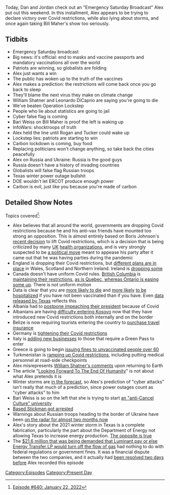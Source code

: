 {{DEFAULTSORT:
    #_EPISODE_0640:January 22, 2022
}}{{Episode
    | title           = January 22, 2022
    | caption         = Listen to this episode on [https://knowledgefight.libsyn.com/640-january-22-2022 Libsyn] [https://open.spotify.com/episode/0Xb5jG8FVZa3t7AXgJls6n Spotify], Read the [[Transcript/640: January 22, 2022|Unofficial Transcript]], View discussion on [https://reddit.com/sbetxl Reddit]
    | episodeNumber   = 640
    | length          = 01:20:15
    | airDate         = January 24, 2022
    | coverageDate    = January 22, 2022
    | episodeType     = [[:Category:Present Day|Present Day]]
    | appearance      = [[Bari Weiss]], [[Bill Maher]], [[Joe Rogan]], [[Tucker Carlson]]
    | previousEpisode = [[639: January 17, 2022]]
    | nextEpisode     = [[641: Formulaic Objections Part 4]]
}}

{{Stub}}

Today, Dan and Jordan check out an "Emergency Saturday Broadcast" Alex put out this weekend.  In this installment, Alex appears to be trying to declare victory over Covid restrictions, while also lying about storms, and once again taking Bill Maher's show too seriously.

==Tidbits==

*Emergency Saturday broadcast
*Big news: it's official: end to masks and vaccine passports and mandatory vaccinations all over the world
*Patriots are winning, so globalists are folding
*Alex just wants a win
*The public has woken up to the truth of the vaccines
*Alex makes a prediction: the restrictions will come back once you go back to sleep
*They'll blame the next virus they make on climate change
*William Shatner and Leonardo DiCaprio are saying you're going to die
*We've beaten Operation Lockstep
*People who lie about statistics are going to jail
*Cyber false flag is coming
*Bari Weiss on Bill Maher is proof the left is waking up
*InfoWars: shocktroops of truth
*Alex held the line until Rogan and Tucker could wake up
*Lockstep lies: patriots are starting to win
*Carbon lockdown is coming, buy food
*Replacing politicians won't change anything, so take back the cities peacefully
*Alex on Russia and Ukraine: Russia is the good guys
*Russia doesn't have a history of invading countries
*Globalists will false flag Russian troops
*Texas winter power outage bullshit
*DOE wouldn't let ERCOT produce enough power
*Carbon is evil, just like you because you're made of carbon

==Detailed Show Notes==

Topics covered<ref>[https://knowledgefight.com/research/2022/1/23/episode-640-january-22-2022 Episode #640: January 22, 2022]</ref>:

*Alex believes that all around the world, governments are dropping Covid restrictions because he and his anti-vax friends have mounted too strong an opposition. This is almost entirely based on Boris Johnson's [https://www.cbsnews.com/news/uk-covid-restrictions-cases-boris-johnson-ends-rules-england/ recent decision] to lift Covid restrictions, which is a decision that is being criticized by many [https://www.forbes.com/sites/katherinehignett/2022/01/20/uk-covid-19-health-leaders-urge-caution-as-england-drops-restrictions/?sh=67957d1690f1 UK] [https://www.theguardian.com/world/2022/jan/19/sajid-javids-axing-of-all-covid-restrictions-draws-warnings-from-nhs health organizations], and is very strongly suspected to be [https://www.theguardian.com/commentisfree/2022/jan/20/the-guardian-view-on-dropping-covid-restrictions-follow-the-scandal a political move] meant to appease his party after it came out that he was having parties during the pandemic
*England is dropping their Covid restrictions, but [https://www.theguardian.com/commentisfree/2022/jan/20/the-guardian-view-on-dropping-covid-restrictions-follow-the-scandal different plans are in place] in Wales, Scotland and Northern Ireland. Ireland is [https://www.reuters.com/business/healthcare-pharmaceuticals/ireland-set-rapidly-drop-almost-all-covid-19-restrictions-2022-01-21/ dropping some]
*Canada doesn't have uniform Covid rules. [https://www2.gov.bc.ca/gov/content/covid-19/info/restrictions British Columbia] is [https://www.thestar.com/news/canada/2022/01/17/covid-19-restrictions-on-closures-gatherings-to-remain-in-place-in-bc.html maintaining their restrictions], [https://www.reuters.com/world/americas/canadas-ontario-start-lifting-covid-related-curbs-quebec-more-cautious-2022-01-20/ as is Quebec, whereas Ontario is easing some up]. There is not uniform motion
*Data is clear that you are [https://covid.cdc.gov/covid-data-tracker/#rates-by-vaccine-status more likely to die] and [https://thehill.com/policy/healthcare/590748-cdc-unvaccinated-seniors-50-times-more-likely-to-be-hospitalized-than-those more likely] [https://covid.cdc.gov/covid-data-tracker/#covidnet-hospitalizations-vaccination to be hospitalized] if you have not been vaccinated than if you have. Even [https://www.khou.com/article/news/health/coronavirus/vaccine/unvaccinated-more-likely-to-die-from-covid-texas/285-2573cd49-e20a-472f-b2cd-ab38129def08 data released by Texas] reflects this
*Albania had to [https://www.euractiv.com/section/politics/short_news/albanian-presidents-impeachment-trial-postponed-over-covid/ postpone impeaching their president] because of Covid
*Albanians are having [https://albaniandailynews.com/news/kosovo-tightens-covid-measures-due-to-grow-of-cases difficulty entering Kosovo] now that they have introduced new Covid restrictions both internally and on the border
*Belize is now requiring tourists entering the country to [https://www.travelandleisure.com/travel-news/belize-to-require-travel-insurance purchase travel insurance]
*Germany is [https://www.dw.com/en/germany-tightens-covid-19-restrictions-on-bars-and-restaurants/a-60355944 tightening their Covid restrictions]
*Italy is [https://www.thelocal.it/20220120/italy-tightens-covid-green-pass-requirements-for-hairdressers-and-shops/ adding new businesses] to those that require a Green Pass to enter
*Greece is going to begin [https://www.schengenvisainfo.com/news/greece-unvaccinated-elderly-to-pay-monthly-fines/ issuing fines to unvaccinated people over 60]
*Turkmenistan is [https://en.turkmen.news/news/turkmenistan-s-commission-to-combat-the-spread-of-disease-steps-up-restrictions-turkmen-news-exclusive/ ramping up Covid restrictions], including putting medical personnel at road-side checkpoints
*Alex misrepresents [https://thehill.com/blogs/in-the-know/in-the-know/576732-shatner-says-he-was-struck-by-fragility-of-this-planet-on-trip William Shatner's comments] upon returning to Earth
*The article "[https://www.wsj.com/articles/looking-forward-to-the-end-of-humanity-11592625661 Looking Forward To The End Of Humanity]" is not about what Alex pretends it is
*Winter storms are [https://www.foxnews.com/us/winter-storm-southeast-mid-atlantic in the forecast], so Alex's prediction of "cyber attacks" isn't really that much of a prediction, since power outages count as "cyber attacks" to him
*Bari Weiss is so on the left that she is trying to start [https://www.vanityfair.com/news/2021/11/bari-weisss-university-hitting-speed-bumps an "anti-Cancel Culture" university]
*[https://www.thedailybeast.com/former-proud-boy-leader-kyle-based-stickman-chapman-arrested-for-attacking-health-care-workers-in-idaho Based Stickman got arrested]
*Warnings about Russian troops heading to the border of Ukraine have been [https://www.washingtonpost.com/national-security/russia-ukraine-invasion/2021/12/03/98a3760e-546b-11ec-8769-2f4ecdf7a2ad_story.html on the radar for almost two months now]
*Alex's story about the 2021 winter storm in Texas is a complete fabrication, particularly the part about the Department of Energy not allowing Texas to increase energy production. [https://www.usatoday.com/story/news/factcheck/2021/02/23/fact-check-doe-order-let-texas-power-agencies-exceed-emissions-limits/4546085001/ The opposite is true]
*The [https://www.texastribune.org/2022/01/19/texas-pipeline-gas-power-winter/ $21.6 million that was being demanded that Luminant pay or else Energy Transfer LP would turn off the flow of gas] had nothing to do with federal regulations or government fines. It was a financial dispute between the two companies, and it actually had [https://www.texastribune.org/2022/01/20/texas-power-plants-gas-pipeline/ been resolved two days before] Alex recorded this episode

[[Category:Episodes]]
[[Category:Present Day]]
